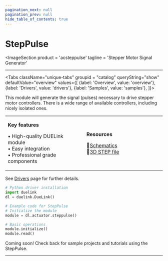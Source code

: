 ```yaml
---
pagination_next: null
pagination_prev: null
hide_table_of_contents: true
---
```



# StepPulse

<ImageSection
    product = 'acsteppulse'
    tagline = 'Stepper Motor Signal Generator'
></ImageSection>

---

<Tabs className="unique-tabs" groupid = "catalog" queryString="show" defaultValue="overview"
  values={[
    {label: 'Overview', value: 'overview'},
    {label: 'Drivers', value: 'drivers'},
    {label: 'Samples', value: 'samples'},
  ]}>

<TabItem value="overview">

This module will generate the signal (pulses) necessary to drive stepper motor controllers. There is a wide range of available controllers, including nicely isolated ones.

<table><td width='50%'>

**Key features**

• High-quality DUELink module<br/>
• Easy integration<br/>
• Professional grade components<br/>

</td><td width='50%'>

**Resources**
 
📄[Schematics](/sch/gdl-acsteppulse-a.pdf)<br/>
🔩[3D STEP file](/3d/gdl-acsteppulse-a.step)<br/>

</td></table>

</TabItem>

<TabItem value="drivers">

See [Drivers](../../engine/drivers) page for further details.

```python
# Python driver installation
import duelink
dl = duelink.DueLink()

# Example code for StepPulse
# Initialize the module
module = dl.actuator.steppulse()

# Basic operations
module.initialize()
module.read()
```

</TabItem>

<TabItem value="samples">

Coming soon! Check back for sample projects and tutorials using the StepPulse.

</TabItem>

</Tabs>

---

<OrderSection
    product = "DUELink StepPulse A"
    partnumber = "GDL-ACSTEPPULSE-A"
    price = "$19.99"
/>
